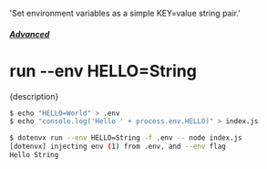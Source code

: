   'Set environment variables as a simple KEY=value string pair.'

##### [Advanced](/docs/advanced)
# run --env HELLO=String

<p className="lead">{description}</p>

```sh
$ echo "HELLO=World" > .env
$ echo "console.log('Hello ' + process.env.HELLO)" > index.js

$ dotenvx run --env HELLO=String -f .env -- node index.js
[dotenvx] injecting env (1) from .env, and --env flag
Hello String
```
